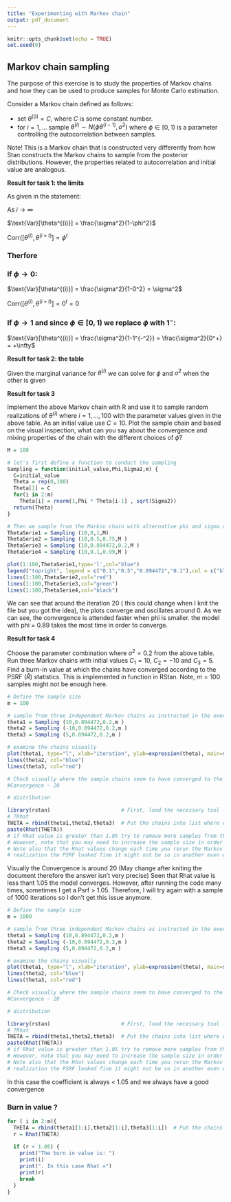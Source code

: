 ```yaml
---
title: "Experimenting with Markov chain"
output: pdf_document
---
```


```r
knitr::opts_chunk$set(echo = TRUE)
set.seed(0)
```

## Markov chain sampling

The purpose of this exercise is to study the properties of Markov chains and how they can be used to produce samples for Monte Carlo estimation.


Consider a Markov chain defined as follows:

 * set $\theta^{(0)} = C$, where $C$ is some constant number.
 * for $i=1,\dots$ sample $\theta^{(i)} \sim N(\phi \theta^{(i-1)},\sigma^2)$ where $\phi\in[0,1)$ is a parameter controlling the autocorrelation between samples.

Note! This is a Markov chain that is constructed very differently from how Stan constructs the Markov chains to sample from the posterior distributions. However, the properties related to autocorrelation and initial value are analogous.

**Result for task 1: the limits**

As given in the statement:

As $i \rightarrow \infty$ 

$\text{Var}[\theta^{(i)}] = \frac{\sigma^2}{1-\phi^2}$ 

$\text{Corr}([\theta^{(i)},\theta^{(i+t)}] = \phi^t$

### Therfore

### If $\phi \rightarrow 0$:

$\text{Var}[\theta^{(i)}] = \frac{\sigma^2}{1-0^2} = \sigma^2$ 

$\text{Corr}([\theta^{(i)},\theta^{(i+t)}] = 0^t = 0$

### If $\phi \rightarrow 1$ and since $\phi\in[0,1)$ we replace $\phi$ with $1^-$:

$\text{Var}[\theta^{(i)}] = \frac{\sigma^2}{1-1^{-^2}} = \frac{\sigma^2}{0^+} = +\infty$ 


**Result for task 2: the table**

Given the marginal variance for $\theta^{(i)}$ we can solve for $\phi$ and $\sigma^2$ when the other is given

\begin{tabular}{c|c|c|c}
$\text{Var}[\theta^{(i)}]$ & $\phi$ & $\sigma^2$ & $\text{Corr}[\theta^{(i)},\theta^{(i+1)}]$\\
\hline
1 & 0 & 1 & 0\\ 
1 & 0.5 & 0.75 & 0.5\\
1 & 0.8944272 & 0.2 & 0.8944272\\
1 & 0.1 & 0.99 & 0.1\\
\end{tabular}

**Result for task 3**

Implement the above Markov chain with R and use it to sample random realizations of $\theta^{(i)}$ where $i=1,\dots,100$ with the parameter values given in the above table. As an initial value use $C=10$. Plot the sample chain and based on the visual inspection, what can you say about the convergence and mixing properties of the chain with the different choices of $\phi$?


```r
M = 100

# let's first define a function to conduct the sampling
Sampling = function(initial_value,Phi,Sigma2,m) {
  C=initial_value
  Theta = rep(0,100)
  Theta[1] = C
  for(i in 2:m)
    Theta[i] = rnorm(1,Phi * Theta[i-1] , sqrt(Sigma2))
  return(Theta)
}

# Then we sample from the Markov chain with alternative phi and sigma values and draw them
ThetaSerie1 = Sampling (10,0,1,M)
ThetaSerie2 = Sampling (10,0.5,0.75,M )
ThetaSerie3 = Sampling (10,0.894472,0.2,M )
ThetaSerie4 = Sampling (10,0.1,0.99,M )

plot(1:100,ThetaSerie1,type='l',col="blue")
legend("topright", legend = c("0.1","0.5","0.894472","0.1"),col = c("blue","red","green","black"),lty=1,cex=0.8)
lines(1:100,ThetaSerie2,col="red")
lines(1:100,ThetaSerie3,col="green")
lines(1:100,ThetaSerie4,col="black")
```

We can see that around the iteration 20 ( this could change when I knit the file but you got the idea), the plots converge and oscillates around 0. As we can see, the convergence is attended faster when phi is smaller. the model with phi = 0.89 takes the most time in order to converge.

**Result for task 4**

Choose the parameter combination where $\sigma^2=0.2$ from the above table. Run three Markov chains with initial values $C_1 = 10$, $C_2=-10$ and $C_3=5$. Find a burn-in value at which the chains have converged according to the PSRF ($\hat{R}$) statistics. This is implemented in function \texttt{Rhat} in RStan. Note, $m=100$ samples might not be enough here.



```r
# Define the sample size
m = 100

# sample from three independent Markov chains as instructed in the exercise
theta1 = Sampling (10,0.894472,0.2,m )
theta2 = Sampling (-10,0.894472,0.2,m )
theta3 = Sampling (5,0.894472,0.2,m )

# examine the chains visually
plot(theta1, type="l", xlab="iteration", ylab=expression(theta), main=sprintf("sigma2=%.1f, phi=%.2f", 0.2,0.89), ylim=c(-10,10))
lines(theta2, col="blue")
lines(theta3, col="red")

# Check visually where the sample chains seem to have converged to the same stationary
#Convergence ~ 20

# distribution 

library(rstan)                       # First, load the necessary tool - that is Rhat function
# ?Rhat
THETA = rbind(theta1,theta2,theta3)  # Put the chains into list where each row is one Markov chain 
paste(Rhat(THETA))
# if Rhat value is greater than 1.05 try to remove more samples from the beginning
# However, note that you may need to increase the sample size in order to get reliable estimate for PSRF
# Note also that the Rhat values change each time you rerun the Markov chains. Hence, even if with one 
# realization the PSRF looked fine it might not be so in another even with same number of samples.

```
Visually the Convergence is  around 20 (May change after kniting the document therefore the answer isn't very precise)
Seen that Rhat value is less thant 1.05 the model converges. However, after running the code many times, sometimes I get a Psrf > 1.05. Therefore, I will try again with a sample of 1000 iterations so I don't get this issue anymore.

```r
# Define the sample size
m = 1000

# sample from three independent Markov chains as instructed in the exercise
theta1 = Sampling (10,0.894472,0.2,m )
theta2 = Sampling (-10,0.894472,0.2,m )
theta3 = Sampling (5,0.894472,0.2,m )

# examine the chains visually
plot(theta1, type="l", xlab="iteration", ylab=expression(theta), main=sprintf("sigma2=%.1f, phi=%.2f", 0.2,0.89), ylim=c(-10,10))
lines(theta2, col="blue")
lines(theta3, col="red")

# Check visually where the sample chains seem to have converged to the same stationary
#Convergence ~ 20

# distribution 

library(rstan)                       # First, load the necessary tool - that is Rhat function
# ?Rhat
THETA = rbind(theta1,theta2,theta3)  # Put the chains into list where each row is one Markov chain 
paste(Rhat(THETA))
# if Rhat value is greater than 1.05 try to remove more samples from the beginning
# However, note that you may need to increase the sample size in order to get reliable estimate for PSRF
# Note also that the Rhat values change each time you rerun the Markov chains. Hence, even if with one 
# realization the PSRF looked fine it might not be so in another even with same number of samples.

```
In this case the coefficient is always < 1.05 and we always have a good convergence

### Burn in value ? 
```r
for ( i in 2:m){
  THETA = rbind(theta1[1:i],theta2[1:i],theta3[1:i])  # Put the chains into list where each row is one Markov chain 
  r = Rhat(THETA)
  
  if (r < 1.05) {
    print("The burn in value is: ")
    print(i)
    print(". In this case Rhat =")
    print(r)
    break
  }
}
```
